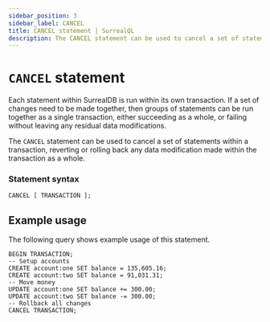```yaml
---
sidebar_position: 3
sidebar_label: CANCEL
title: CANCEL statement | SurrealQL
description: The CANCEL statement can be used to cancel a set of statements within a transaction, reverting or rolling back any data modification made within the transaction as a whole.
---
```


# `CANCEL` statement

Each statement within SurrealDB is run within its own transaction. If a set of changes need to be made together, then groups of statements can be run together as a single transaction, either succeeding as a whole, or failing without leaving any residual data modifications.

The `CANCEL` statement can be used to cancel a set of statements within a transaction, reverting or rolling back any data modification made within the transaction as a whole.

### Statement syntax

```surql title="SurrealQL Syntax"
CANCEL [ TRANSACTION ];
```

## Example usage

The following query shows example usage of this statement.

```surql
BEGIN TRANSACTION;
-- Setup accounts
CREATE account:one SET balance = 135,605.16;
CREATE account:two SET balance = 91,031.31;
-- Move money
UPDATE account:one SET balance += 300.00;
UPDATE account:two SET balance -= 300.00;
-- Rollback all changes
CANCEL TRANSACTION;
```
